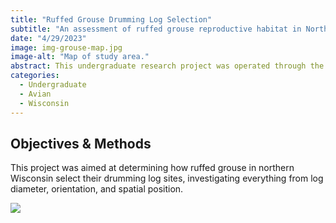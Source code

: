 ```yaml
---
title: "Ruffed Grouse Drumming Log Selection"
subtitle: "An assessment of ruffed grouse reproductive habitat in Northern Wisconsin."
date: "4/29/2023"
image: img-grouse-map.jpg
image-alt: "Map of study area."
abstract: This undergraduate research project was operated through the UWSP Student Chapter of The Wildlife Society with the objective of better understanding how ruffed grouse (*Bonasa umbellus*) selected for their drumming log sites in the mixed-boreal forests of Wisconsin.
categories:
  - Undergraduate
  - Avian
  - Wisconsin
---
```


## Objectives & Methods

This project was aimed at determining how ruffed grouse in northern Wisconsin select their drumming log sites, investigating everything from log diameter, orientation, and spatial position.

![](img-grouse-map.jpg)